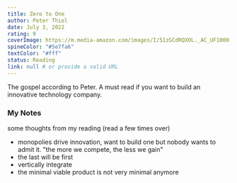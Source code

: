 ```yaml
---
title: Zero to One
author: Peter Thiel
date: July 3, 2022
rating: 9
coverImage: https://m.media-amazon.com/images/I/51zGCdRQXOL._AC_UF1000,1000_QL80_.jpg
spineColor: "#5e7fa6"
textColor: "#fff"
status: Reading
link: null # or provide a valid URL
---
```


The gospel according to Peter. A must read if you want to build an innovative technology company.


### My Notes

some thoughts from my reading (read a few times over)

- monopolies drive innovation, want to build one but nobody wants to admit it. "the more we compete, the less we gain"
- the last will be first 
- vertically integrate 
- the minimal viable product is not very minimal anymore


